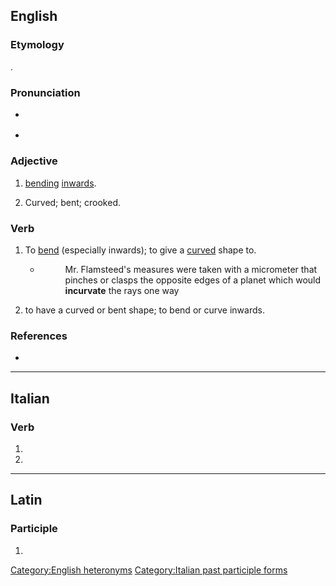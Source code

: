 ==English==

===Etymology===
{{etyl|la|en}} {{lena}} {{m|la|incurvatus}}.

===Pronunciation===
{{rfap|en}}
* {{q|adjective}} {{IPA|en|/ˈɪŋkə(ɹ)vɪt/}}
* {{q|verb}} {{IPA|en|/ˈɪŋkə(ɹ)veɪt/}}

===Adjective===
{{en-adj}}

# [[bending]] [[inwards]].
#: {{ux|en|He noted that the flower's petals were '''incurvate'''.}}
# Curved; bent; crooked.

===Verb===
{{en-verb}}

# {{lb|en|transitive}} To [[bend]] (especially inwards); to give a [[curved]] shape to.
#* {{RQ:Derham Physico}}
#*:Mr. Flamsteed's measures were taken with a micrometer that pinches or clasps the opposite edges of a planet which would '''incurvate''' the rays one way
# {{lb|en|intransitive}} to have a curved or bent shape; to bend or curve inwards.

===References===
* {{R:OED2}}

[[Category:English heteronyms]]
----

==Italian==

===Verb===
{{head|it|verb form}}

# {{inflection of|it|incurvare||2|p|pres|indc|;|2|p|impr}}
# {{feminine plural of|it|incurvato}}

[[Category:Italian past participle forms]]

----

==Latin==

===Participle===
{{la-part-form|incurvāte}}

# {{inflection of|la|incurvātus||voc|m|s}}